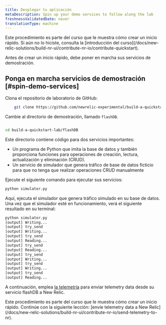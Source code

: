 ```yaml
---
title: Desplegar tu aplicación
metaDescription: Spin up your demo services to follow along the lab
freshnessValidatedDate: never
translationType: machine
---
```


<Callout variant="tip">
  Este procedimiento es parte del curso que le muestra cómo crear un inicio rápido. Si aún no lo hiciste, consulta la [introducción del curso](/docs/new-relic-solutions/build-nr-ui/contribute-nr-io/contribute-quickstart).
</Callout>

Antes de crear un inicio rápido, debe poner en marcha sus servicios de demostración.

## Ponga en marcha servicios de demostración [#spin-demo-services]

Clona el repositorio de laboratorio de GitHub:

```bash
    git clone https://github.com/newrelic-experimental/build-a-quickstart-lab.git
```

Cambie al directorio de demostración, llamado `flashDB`.

```bash

cd build-a-quickstart-lab/flashDB

```

Este directorio contiene código para dos servicios importantes:

* Un programa de Python que imita la base de datos y también proporciona funciones para operaciones de creación, lectura, actualización y eliminación (CRUD).
* Un servicio de simulador que genera tráfico de base de datos ficticio para que no tenga que realizar operaciones CRUD manualmente

Ejecute el siguiente comando para ejecutar sus servicios:

```Python
python simulator.py
```

Aquí, ejecuta el simulador que genera tráfico simulado en su base de datos. Una vez que el simulador esté en funcionamiento, verá el siguiente resultado en su terminal:

```bash animate
python simulator.py
[output] Writing...
[output] try_send
[output] Writing...
[output] try_send
[output] Reading...
[output] try_send
[output] Reading...
[output] try_send
[output] Writing...
[output] try_send
[output] Writing...
[output] try_send
[output] Reading...
```

A continuación, emplea [la telemetría](https://github.com/newrelic/newrelic-telemetry-sdk-python) para enviar telemetry data desde su servicio flashDB a New Relic.

<Callout variant="tip">
  Este procedimiento es parte del curso que le muestra cómo crear un inicio rápido. Continúe con la siguiente lección: [envíe telemetry data a New Relic](/docs/new-relic-solutions/build-nr-ui/contribute-nr-io/send-telemetry-to-nr).
</Callout>

